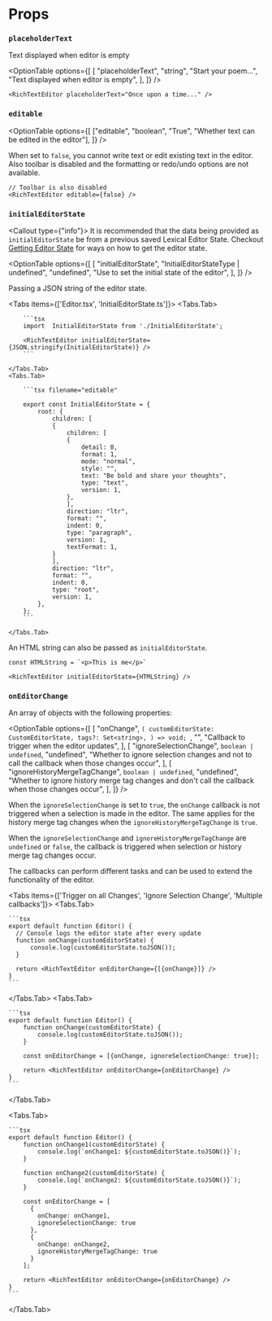 

# Props

### `placeholderText`

Text displayed when editor is empty

<OptionTable
  options={[
    [
      "placeholderText",
      "string",
      "Start your poem...",
      "Text displayed when editor is empty",
    ],
  ]}
/>

```tsx filename="custom placeholder"
<RichTextEditor placeholderText="Once upon a time..." />
```

### `editable`

<OptionTable
  options={[
    ["editable", "boolean", "True", "Whether text can be edited in the editor"],
  ]}
/>

When set to `false`, you cannot write text or edit existing text in the editor.
Also toolbar is disabled and the formatting or redo/undo options are not available.

```tsx filename="editable"
// Toolbar is also disabled
<RichTextEditor editable={false} />
```

### `initialEditorState`

<Callout type={"info"}>
  It is recommended that the data being provided as `initialEditorState` be from
  a previous saved Lexical Editor State. Checkout [Getting Editor
  State](./guide/get-editor-state.mdx) for ways on how to get the editor state.
</Callout>

<OptionTable
  options={[
    [
      "initialEditorState",
      "InitialEditorStateType | undefined",
      "undefined",
      "Use to set the initial state of the editor",
    ],
  ]}
/>

Passing a JSON string of the editor state.

<Tabs items={['Editor.tsx', 'InitialEditorState.ts']}>
    <Tabs.Tab>

        ```tsx
        import  InitialEditorState from './InitialEditorState';

        <RichTextEditor initialEditorState={JSON.stringify(InitialEditorState)} />
        ```

    </Tabs.Tab>
    <Tabs.Tab>

        ```tsx filename="editable"

        export const InitialEditorState = {
            root: {
                children: [
                {
                    children: [
                    {
                        detail: 0,
                        format: 1,
                        mode: "normal",
                        style: "",
                        text: "Be bold and share your thoughts",
                        type: "text",
                        version: 1,
                    },
                    ],
                    direction: "ltr",
                    format: "",
                    indent: 0,
                    type: "paragraph",
                    version: 1,
                    textFormat: 1,
                }
                ],
                direction: "ltr",
                format: "",
                indent: 0,
                type: "root",
                version: 1,
            },
        };
        ```

    </Tabs.Tab>

</Tabs>

An HTML string can also be passed as `initialEditorState`.

```tsx
const HTMLString = `<p>This is me</p>`

<RichTextEditor initialEditorState={HTMLString} />
```

### `onEditorChange`

An array of objects with the following properties:

<OptionTable
  options={[
    [
      "onChange",
      `(
  customEditorState: CustomEditorState,
  tags?: Set<string>,
) => void;
    `,
      "",
      "Callback to trigger when the editor updates",
    ],
    [
      "ignoreSelectionChange",
      `boolean | undefined`,
      "undefined",
      "Whether to ignore selection changes and not to call the callback when those changes occur",
    ],
    [
      "ignoreHistoryMergeTagChange",
      `boolean | undefined`,
      "undefined",
      "Whether to ignore history merge tag changes and don't call the callback when those changes occur",
    ],
  ]}
/>

When the `ignoreSelectionChange` is set to `true`, the `onChange` callback is not triggered when a selection
is made in the editor. The same applies for the history merge tag changes when the `ignoreHistoryMergeTagChange`
is `true`.

When the `ignoreSelectionChange` and `ignoreHistoryMergeTagChange` are `undefined` or `false`, the callback is
triggered when selection or history merge tag changes occur.

The callbacks can perform different tasks and can be used to extend the functionality of the editor.

<Tabs items={['Trigger on all Changes', 'Ignore Selection Change', 'Multiple callbacks']}>
  <Tabs.Tab>

    ```tsx
    export default function Editor() {
      // Console logs the editor state after every update
      function onChange(customEditorState) {
          console.log(customEditorState.toJSON());
      }

      return <RichTextEditor onEditorChange={[{onChange}]} />
    }
    ```

  </Tabs.Tab>
  <Tabs.Tab>

    ```tsx
    export default function Editor() {
        function onChange(customEditorState) {
            console.log(customEditorState.toJSON());
        }

        const onEditorChange = [{onChange, ignoreSelectionChange: true}];

        return <RichTextEditor onEditorChange={onEditorChange} />
    }
    ```

  </Tabs.Tab>

  <Tabs.Tab>

    ```tsx
    export default function Editor() {
        function onChange1(customEditorState) {
            console.log(`onChange1: ${customEditorState.toJSON()}`);
        }

        function onChange2(customEditorState) {
            console.log(`onChange2: ${customEditorState.toJSON()}`);
        }

        const onEditorChange = [
          {
            onChange: onChange1,
            ignoreSelectionChange: true
          },
          {
            onChange: onChange2,
            ignoreHistoryMergeTagChange: true
          }
        ];

        return <RichTextEditor onEditorChange={onEditorChange} />
    }
    ```

  </Tabs.Tab>

</Tabs>
